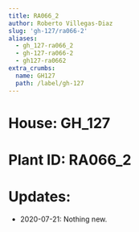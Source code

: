 ```yaml
---
title: RA066_2
author: Roberto Villegas-Diaz
slug: 'gh-127/ra066-2'
aliases:
  - gh_127-ra066_2
  - gh-127-ra066-2
  - gh127-ra0662
extra_crumbs:
  name: GH127
  path: /label/gh-127
---
```


# **House**: GH_127
# **Plant ID**: RA066_2
# **Updates**: 
 - 2020-07-21: Nothing new.
